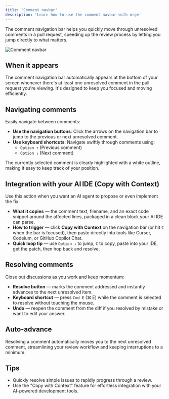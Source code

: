 ```yaml
---
title: 'Comment navbar'
description: 'Learn how to use the comment navbar with mrge'
---
```


The comment navigation bar helps you quickly move through unresolved comments in a pull request, speeding up the review process by letting you jump directly to what matters.

<img
  src="/code-review-platform/images/comment-navbar.png"
  alt="Comment navbar"
  className="border border-zinc-800 rounded-lg"
/>

## When it appears

The comment navigation bar automatically appears at the bottom of your screen whenever there's at least one unresolved comment in the pull request you're viewing. It's designed to keep you focused and moving efficiently.

## Navigating comments

Easily navigate between comments:

- **Use the navigation buttons**: Click the arrows on the navigation bar to jump to the previous or next unresolved comment.
- **Use keyboard shortcuts**: Navigate swiftly through comments using:
  - `Option ↑` (Previous comment)
  - `Option ↓` (Next comment)

The currently selected comment is clearly highlighted with a white outline, making it easy to keep track of your position.

## Integration with your AI IDE (Copy with Context)

Use this action when you want an AI agent to propose or even implement the fix:

- **What it copies** — the comment text, filename, and an exact code snippet around the affected lines, packaged in a clean block your AI IDE can parse.
- **How to trigger** — click **Copy with Context** on the navigation bar (or hit `C` when the bar is focused), then paste directly into tools like Cursor, Codeium, or GitHub Copilot Chat.
- **Quick loop tip** — use `Option ↓` to jump, `C` to copy, paste into your IDE, get the patch, then hop back and resolve.

## Resolving comments

Close out discussions as you work and keep momentum:

- **Resolve button** — marks the comment addressed and instantly advances to the next unresolved item.
- **Keyboard shortcut** — press `Cmd E` (⌘ E) while the comment is selected to resolve without touching the mouse.
- **Undo** — reopen the comment from the diff if you resolved by mistake or want to edit your answer.

## Auto-advance

Resolving a comment automatically moves you to the next unresolved comment, streamlining your review workflow and keeping interruptions to a minimum.

## Tips

- Quickly resolve simple issues to rapidly progress through a review.
- Use the "Copy with Context" feature for effortless integration with your AI-powered development tools.
